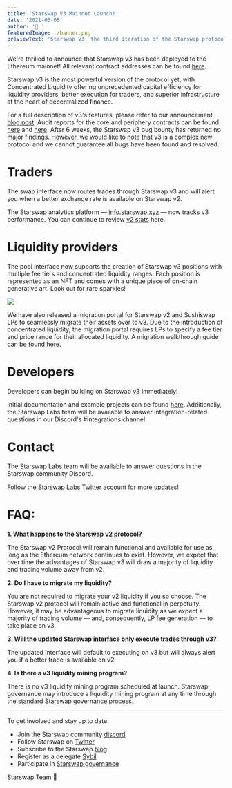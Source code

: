 ```yaml
---
title: 'Starswap V3 Mainnet Launch!'
date: '2021-05-05'
author: '🦄 '
featuredImage: ./banner.png
previewText: 'Starswap V3, the third iteration of the Starswap protocol, has been deployed to the Ethereum mainnet!'
---
```


We&#39;re thrilled to announce that Starswap v3 has been deployed to the Ethereum mainnet! All relevant contract addresses can be found [here](https://github.com/Starswap/Starswap-v3-periphery/blob/main/deploys.md).

Starswap v3 is the most powerful version of the protocol yet, with Concentrated Liquidity offering unprecedented capital efficiency for liquidity providers, better execution for traders, and superior infrastructure at the heart of decentralized finance.

For a full description of v3&#39;s features, please refer to our announcement [blog pos](https://starswap.xyz/blog/Starswap-v3/)[t](https://starswap.xyz/blog/Starswap-v3/). Audit reports for the core and periphery contracts can be found [here](https://github.com/Starswap/Starswap-v3-core/tree/main/audits) and [here](https://github.com/Starswap/Starswap-v3-periphery/tree/main/audits/abdk). After 6 weeks, the Starswap v3 bug bounty has returned no major findings. However, we would like to note that v3 is a complex new protocol and we cannot guarantee all bugs have been found and resolved.

# Traders

The swap interface now routes trades through Starswap v3 and will alert you when a better exchange rate is available on Starswap v2.

The Starswap analytics platform — [info.starswap.xyz](https://info.starswap.xyz) — now tracks v3 performance. You can continue to review [v2 stats](http://v2.info.starswap.xyz/) here.

# Liquidity providers

The pool interface now supports the creation of Starswap v3 positions with multiple fee tiers and concentrated liquidity ranges. Each position is represented as an NFT and comes with a unique piece of on-chain generative art. Look out for rare sparkles!

![](./NFT1.gif)

We have also released a migration portal for Starswap v2 and Sushiswap LPs to seamlessly migrate their assets over to v3. Due to the introduction of concentrated liquidity, the migration portal requires LPs to specify a fee tier and price range for their allocated liquidity. A migration walkthrough guide can be found [here](https://docs.starswap.xyz/concepts/introduction/liquidity-user-guide).

# Developers

Developers can begin building on Starswap v3 immediately!

Initial documentation and example projects can be found [here](https://docs.starswap.xyz/reference/smart-contracts). Additionally, the Starswap Labs team will be available to answer integration-related questions in our Discord&#39;s #integrations channel.

# Contact

The Starswap Labs team will be available to answer questions in the Starswap community Discord.

Follow the [Starswap Labs Twitter account](/Starswap) for more updates!

# FAQ:

**1. What happens to the Starswap v2 protocol?**

The Starswap v2 Protocol will remain functional and available for use as long as the Ethereum network continues to exist. However, we expect that over time the advantages of Starswap v3 will draw a majority of liquidity and trading volume away from v2.

**2. Do I have to migrate my liquidity?**

You are not required to migrate your v2 liquidity if you so choose. The Starswap v2 protocol will remain active and functional in perpetuity. However, it may be advantageous to migrate liquidity as we expect a majority of trading volume — and, consequently, LP fee generation — to take place on v3.

**3. Will the updated Starswap interface only execute trades through v3?**

The updated interface will default to executing on v3 but will always alert you if a better trade is available on v2.

**4. Is there a v3 liquidity mining program?**

There is no v3 liquidity mining program scheduled at launch. Starswap governance may introduce a liquidity mining program at any time through the standard Starswap governance process.

---

To get involved and stay up to date:

- Join the Starswap community [discord](https://discord.gg/FCfyBSbCU5)
- Follow Starswap on [Twitter](/Starswap)
- Subscribe to the Starswap [blog](/blog)
- Register as a delegate [Sybil](http://sybil.org/)
- Participate in [Starswap governance](http://gov.starswap.xyz/)

Starswap Team
🦄
